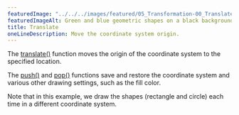 ---
featuredImage: "../../../images/featured/05_Transformation-00_Translate-thumbnail.png"
featuredImageAlt: Green and blue geometric shapes on a black background.
title: Translate
oneLineDescription: Move the coordinate system origin.
---

The
<a href="https://p5js.org/reference/#/p5/translate">translate()</a>
function moves the origin of the coordinate system to the specified
location.

The
<a href="https://p5js.org/reference/#/p5/push">push()</a>
and
<a href="https://p5js.org/reference/#/p5/pop">pop()</a>
functions save and restore the coordinate system and various
other drawing settings, such as the fill color.

Note that in this example, we draw the shapes (rectangle and
circle) each time in a different coordinate system.